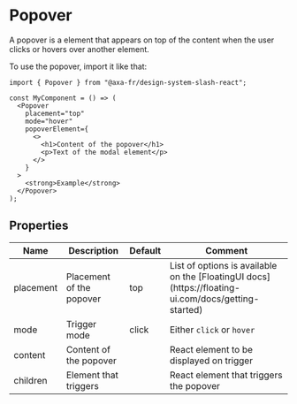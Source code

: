 
<Meta of={PopoverStories} name="Docs" />

# Popover

A popover is a element that appears on top of the content when the user clicks
or hovers over another element.

To use the popover, import it like that:

```tsx title="test.js"
import { Popover } from "@axa-fr/design-system-slash-react";

const MyComponent = () => (
  <Popover
    placement="top"
    mode="hover"
    popoverElement={
      <>
        <h1>Content of the popover</h1>
        <p>Text of the modal element</p>
      </>
    }
  >
    <strong>Example</strong>
  </Popover>
);
```

## Properties

<table>
  <thead>
    <tr>
      <th>Name</th>
      <th>Description</th>
      <th>Default</th>
      <th>Comment</th>
    </tr>
  </thead>
  <tbody>
    <tr>
      <td>placement</td>
      <td>Placement of the popover</td>
      <td>top</td>
      <td>
        List of options is available on the [FloatingUI
        docs](https://floating-ui.com/docs/getting-started)
      </td>
    </tr>
    <tr>
      <td>mode</td>
      <td>Trigger mode</td>
      <td>click</td>
      <td>
        Either <code>click</code> or <code>hover</code>
      </td>
    </tr>
    <tr>
      <td>content</td>
      <td>Content of the popover</td>
      <td></td>
      <td>React element to be displayed on trigger</td>
    </tr>
    <tr>
      <td>children</td>
      <td>Element that triggers</td>
      <td></td>
      <td>React element that triggers the popover</td>
    </tr>
  </tbody>
</table>
